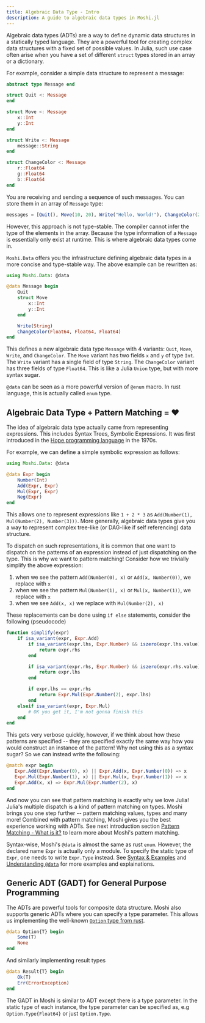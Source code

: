 ```yaml
---
title: Algebraic Data Type - Intro
description: A guide to algebraic data types in Moshi.jl
---
```



Algebraic data types (ADTs) are a way to define dynamic data structures in a statically typed language. They are a powerful tool for creating complex data structures with a fixed set of possible values. In Julia, such use case often arise when you have a set of different `struct` types stored in an array or a dictionary.

For example, consider a simple data structure to represent a message:

```julia
abstract type Message end

struct Quit <: Message
end

struct Move <: Message
    x::Int
    y::Int
end

struct Write <: Message
    message::String
end

struct ChangeColor <: Message
    r::Float64
    g::Float64
    b::Float64
end
```

You are receiving and sending a sequence of such messages. You can store them in an array of `Message` type:

```julia
messages = [Quit(), Move(10, 20), Write("Hello, World!"), ChangeColor(255, 0, 0)]
```

However, this approach is not type-stable. The compiler cannot infer the type of the elements in the array. Because the type information of a `Message` is essentially only exist at runtime. This is where algebraic data types come in.

`Moshi.Data` offers you the infrastructure defining algebraic data types in a more concise and type-stable way. The above example can be rewritten as:

```julia
using Moshi.Data: @data

@data Message begin
    Quit
    struct Move
        x::Int
        y::Int
    end

    Write(String)
    ChangeColor(Float64, Float64, Float64)
end
```

This defines a new algebraic data type `Message` with 4 variants: `Quit`, `Move`, `Write`, and `ChangeColor`. The `Move` variant has two fields `x` and `y` of type `Int`. The `Write` variant has a single field of type `String`. The `ChangeColor` variant has three fields of type `Float64`. This is like a Julia `Union` type, but with more syntax sugar.

<Aside type="note">

`@data` can be seen as a more powerful version of `@enum` macro. In rust language, this is actually
called `enum` type.

</Aside>

## Algebraic Data Type + Pattern Matching = ❤️

The idea of algebraic data type actually came from representing expressions. This includes Syntax Trees,
Symbolic Expressions. It was first introduced in the
[Hope programming language](https://en.wikipedia.org/wiki/Hope_(programming_language)) in the 1970s. 

For example, we can define a simple symbolic expression as follows:

```julia
using Moshi.Data: @data

@data Expr begin
    Number(Int)
    Add(Expr, Expr)
    Mul(Expr, Expr)
    Neg(Expr)
end
```

This allows one to represent expressions like `1 + 2 * 3` as `Add(Number(1), Mul(Number(2), Number(3)))`.
More generally, algebraic data types give you a way to represent complex tree-like (or DAG-like if self referencing)
data structure.

To dispatch on such representations, it is common that one want to dispatch on the patterns of an expression
instead of just dispatching on the type. This is why we want to pattern matching! Consider how we trivially
simplify the above expression:

1. when we see the pattern `Add(Number(0), x)` or `Add(x, Number(0))`, we replace with `x`
2. when we see the pattern `Mul(Number(1), x)` or `Mul(x, Number(1))`, we replace with `x`
3. when we see `Add(x, x)` we replace with `Mul(Number(2), x)`

These replacements can be done using `if else` statements, consider the following (pseudocode)

```julia
function simplify(expr)
    if isa_variant(expr, Expr.Add)
        if isa_variant(expr.lhs, Expr.Number) && iszero(expr.lhs.value)
            return expr.rhs
        end

        if isa_variant(expr.rhs, Expr.Number) && iszero(expr.rhs.value)
            return expr.lhs
        end

        if expr.lhs == expr.rhs
            return Expr.Mul(Expr.Number(2), expr.lhs)
        end
    elseif isa_variant(expr, Expr.Mul)
        # OK you get it, I'm not gonna finish this
    end
end
```

This gets very verbose quickly, however, if we think about how these patterns are specified -- they
are specified exactly the same way how you would construct an instance of the pattern! Why not using
this as a syntax sugar? So we can instead write the following:

```julia
@match expr begin
   Expr.Add(Expr.Number(0), x) || Expr.Add(x, Expr.Number(0)) => x
   Expr.Mul(Expr.Number(1), x) || Expr.Mul(x, Expr.Number(1)) => x
   Expr.Add(x, x) => Expr.Mul(Expr.Number(2), x)
end
```

And now you can see that pattern matching is exactly why we love Julia! Julia's multiple dispatch
is a kind of pattern matching on types. Moshi brings you one step further -- pattern matching values,
types and many more! Combined with pattern matching, Moshi gives you the best experience working with ADTs.
See next introduction section [Pattern Matching - What is it?](/Moshi.jl/start/match) to learn more about Moshi's pattern
matching.

<Aside type="tip">

Syntax-wise, Moshi's `@data` is almost the same as rust `enum`. However, the declared name `Expr` is actually
only a module. To specify the static type of `Expr`, one needs to write `Expr.Type` instead.
See [Syntax & Examples](/Moshi.jl/data/syntax) and [Understanding `@data`](/Moshi.jl/data/understand) for more examples and
explainations.

</Aside>

## Generic ADT (GADT) for General Purpose Programming

The ADTs are powerful tools for composite data structure. Moshi also supports generic ADTs where you can
specify a type parameter. This allows us implementing the well-known [`Option` type from rust](https://doc.rust-lang.org/std/option/).

```julia
@data Option{T} begin
    Some(T)
    None
end
```

And similarly implementing result types

```julia
@data Result{T} begin
    Ok(T)
    Err(ErrorException)
end
```

The GADT in Moshi is similar to ADT except there is a type parameter. In the static type of each instance,
the type parameter can be specified as, e.g `Option.Type{Float64}` or just `Option.Type`.
